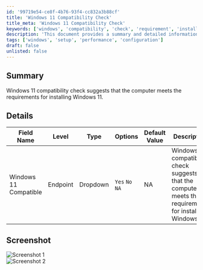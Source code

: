 ```yaml
---
id: '99719e54-ce8f-4b76-93f4-cc832a3b88cf'
title: 'Windows 11 Compatibility Check'
title_meta: 'Windows 11 Compatibility Check'
keywords: ['windows', 'compatibility', 'check', 'requirement', 'install']
description: 'This document provides a summary and detailed information about the Windows 11 compatibility check, indicating whether a computer meets the necessary requirements for installing Windows 11. It includes a table of fields, their types, options, and default values, along with relevant screenshots for visual reference.'
tags: ['windows', 'setup', 'performance', 'configuration']
draft: false
unlisted: false
---
```

## Summary

Windows 11 compatibility check suggests that the computer meets the requirements for installing Windows 11.

## Details

| Field Name                | Level    | Type     | Options                     | Default Value | Description                                                                                              | Editable |
|---------------------------|----------|----------|-----------------------------|---------------|----------------------------------------------------------------------------------------------------------|----------|
| Windows 11 Compatible      | Endpoint | Dropdown | `Yes` `No` `NA`            | NA            | Windows 11 compatibility check suggests that the computer meets the requirements for installing Windows 11. | Yes      |

## Screenshot

![Screenshot 1](../../../static/img/Endpoint---Windows-11-Compatible/image_1.png)  
![Screenshot 2](../../../static/img/Endpoint---Windows-11-Compatible/image_2.png)












